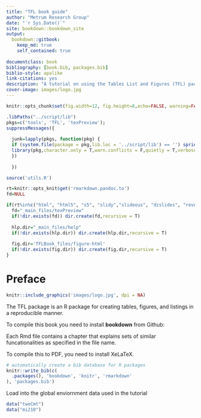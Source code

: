 ```yaml
--- 
title: "TFL book guide"
author: "Metrum Research Group"
date: "`r Sys.Date()`"
site: bookdown::bookdown_site
output: 
  bookdown::gitbook:
    keep_md: true
    self_contained: true
  
documentclass: book
bibliography: [book.bib, packages.bib]
biblio-style: apalike
link-citations: yes
description: "A tutorial on using the Tables List and Figures (TFL) package"
cover-image: images/logo.jpg
---
```

```r
knitr::opts_chunk$set(fig.width=12, fig.height=8,echo=FALSE, warning=FALSE, message=FALSE)

.libPaths("../script/lib")
pkgs=c('tools', 'TFL', 'texPreview');
suppressMessages({
  
  junk=lapply(pkgs, function(pkg) {
  if (system.file(package = pkg,lib.loc = '../script/lib') == '') sprintf('%s: missing',pkg)
  library(pkg,character.only = T,warn.conflicts = F,quietly = T,verbose = F)
  })
  
  })

source('utils.R')

rt=knitr::opts_knit$get('rmarkdown.pandoc.to')
fd=NULL 

if(rt%in%c("html", "html5", "s5", "slidy","slideous", "dzslides", "revealjs","md")){
  fd="_main_files/texPreview"
  if(!dir.exists(fd)) dir.create(fd,recursive = T)
  
  hlp.dir="_main_files/help"
  if(!dir.exists(hlp.dir)) dir.create(hlp.dir,recursive = T)
  
  fig.dir='TFLBook_files/figure-html'
  if(!dir.exists(fig.dir)) dir.create(fig.dir,recursive = T)
}
```

# Preface {-}

```r
knitr::include_graphics('images/logo.jpg', dpi = NA)
```


The TFL package is an R package for creating tables, figures, and listings in a reproducible manner.

To compile this book you need to install **bookdown** from Github:

<!---
```r
devtools::install_github("rstudio/bookdown")
```
--->

Each Rmd file contains a chapter that explains sets of similar funcationalities as specified in the file name.

To compile this to PDF, you need to install XeLaTeX.

```r
# automatically create a bib database for R packages
knitr::write_bib(c(
  .packages(), 'bookdown', 'knitr', 'rmarkdown'
), 'packages.bib')
```


Load into the global enviornment data used in the tutorial
```r
data("twoCmt")
data("mi210")
```
